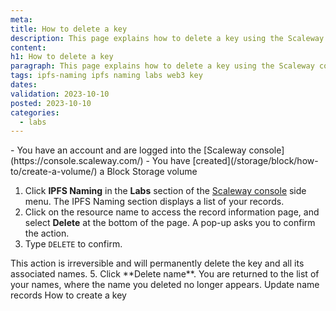 ```yaml
---
meta:
title: How to delete a key
description: This page explains how to delete a key using the Scaleway console
content:
h1: How to delete a key
paragraph: This page explains how to delete a key using the Scaleway console
tags: ipfs-naming ipfs naming labs web3 key
dates:
validation: 2023-10-10
posted: 2023-10-10
categories:
  - labs
---
```


<Macro id="iam-requirements" />

<Message type="requirement">
    - You have an account and are logged into the [Scaleway console](https://console.scaleway.com/)
    - You have [created](/storage/block/how-to/create-a-volume/) a Block Storage volume
</Message>

1. Click **IPFS Naming** in the **Labs** section of the [Scaleway console](https://console.scaleway.com) side menu. The IPFS Naming section displays a list of your records.
2. Click on the resource name to access the record information page, and select **Delete** at the bottom of the page. A pop-up asks you to confirm the action.
4. Type `DELETE` to confirm.
<Message type="important">
    This action is irreversible and will permanently delete the key and all its associated names.
</Message>
5. Click **Delete name**. You are returned to the list of your names, where the name you deleted no longer appears.

<Navigation title="See Also">
    <PreviousButton to="/labs/ipfs-pinning/how-to/update-name/">Update name records</PreviousButton>
    <NextButton to="/labs/ipfs-pinning/how-to/create-key/">How to create a key</NextButton>
</Navigation>